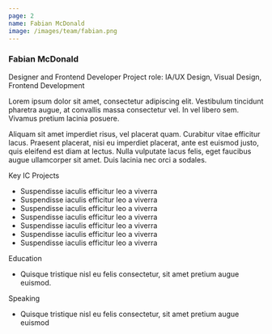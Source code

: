 ```yaml
---
page: 2
name: Fabian McDonald
image: /images/team/fabian.png
---
```



### Fabian McDonald

Designer and Frontend Developer
Project role: IA/UX Design, Visual Design, Frontend Development

Lorem ipsum dolor sit amet, consectetur adipiscing elit. Vestibulum tincidunt pharetra augue, at convallis massa consectetur vel. In vel libero sem. Vivamus pretium lacinia posuere. 

Aliquam sit amet imperdiet risus, vel placerat quam. Curabitur vitae efficitur lacus. Praesent placerat, nisi eu imperdiet placerat, ante est euismod justo, quis eleifend est diam at lectus. Nulla vulputate lacus felis, eget faucibus augue ullamcorper sit amet. Duis lacinia nec orci a sodales.

Key IC Projects
- Suspendisse iaculis efficitur leo a viverra
- Suspendisse iaculis efficitur leo a viverra
- Suspendisse iaculis efficitur leo a viverra
- Suspendisse iaculis efficitur leo a viverra
- Suspendisse iaculis efficitur leo a viverra
- Suspendisse iaculis efficitur leo a viverra
- Suspendisse iaculis efficitur leo a viverra

Education
- Quisque tristique nisl eu felis consectetur, sit amet pretium augue euismod.

Speaking
- Quisque tristique nisl eu felis consectetur, sit amet pretium augue euismod